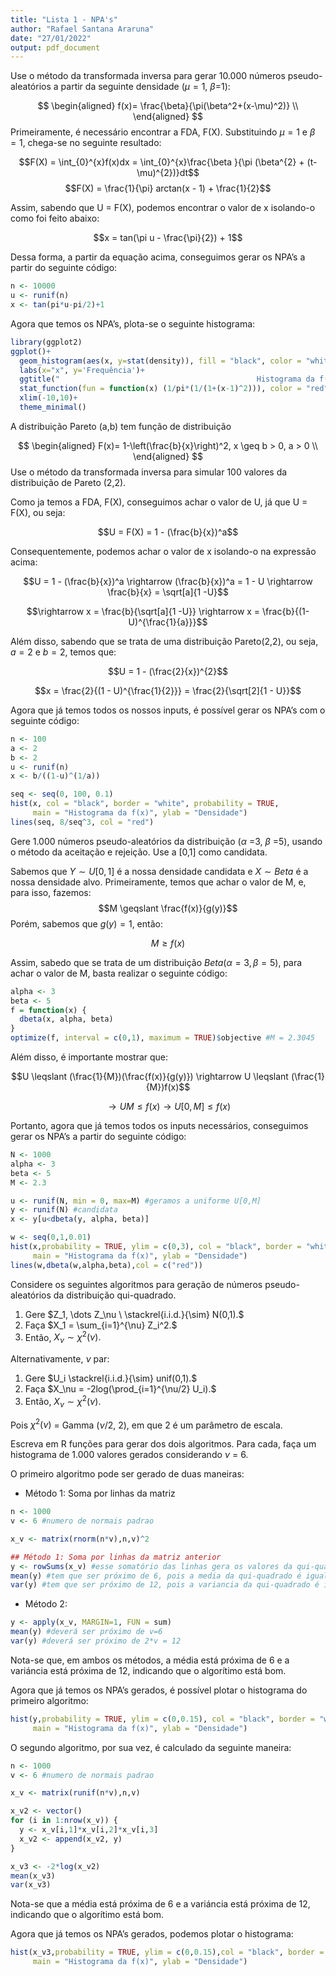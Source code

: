 ```yaml
---
title: "Lista 1 - NPA's"
author: "Rafael Santana Araruna"
date: "27/01/2022"
output: pdf_document
---
```


\textbf{Exercício 1)} Use o método da transformada inversa para gerar 10.000 números pseudo-aleatórios a partir da seguinte densidade ($\mu=1$, $\beta$=1):

$$
\begin{aligned}
 f(x)= \frac{\beta}{\pi(\beta^2+(x-\mu)^2)} \\
\end{aligned}
$$
Primeiramente, é necessário encontrar a FDA, F(X). Substituindo $\mu = 1$ e $\beta = 1$, chega-se no seguinte resultado: 

$$F(X) = \int_{0}^{x}f(x)dx =  \int_{0}^{x}\frac{\beta }{\pi (\beta^{2} + (t-\mu)^{2})}dt$$
$$F(X) =  \frac{1}{\pi} arctan(x - 1) + \frac{1}{2}$$

Assim, sabendo que U = F(X), podemos encontrar o valor de x isolando-o como foi feito abaixo:

$$x = tan(\pi u - \frac{\pi}{2}) + 1$$

Dessa forma, a partir da equação acima, conseguimos gerar os NPA's a partir do seguinte código:

```r
n <- 10000
u <- runif(n)
x <- tan(pi*u-pi/2)+1
```

Agora que temos os NPA's, plota-se o seguinte histograma:

```r
library(ggplot2)
ggplot()+
  geom_histogram(aes(x, y=stat(density)), fill = "black", color = "white")+
  labs(x="x", y='Frequência')+
  ggtitle("                                            Histograma da f(x)")+
  stat_function(fun = function(x) (1/pi*(1/(1+(x-1)^2))), color = "red")+
  xlim(-10,10)+
  theme_minimal()
```



\textbf{Exercício 2)} A distribuição Pareto (a,b) tem função de distribuição

$$
\begin{aligned}
 F(x)= 1-\left(\frac{b}{x}\right)^2, x \geq b > 0, a > 0 \\
\end{aligned}
$$
Use o método da transformada inversa para simular 100 valores da distribuição de Pareto (2,2).

Como ja temos a FDA, F(X), conseguimos achar o valor de U, já que U = F(X), ou seja:

$$U = F(X) = 1 - (\frac{b}{x})^a$$

Consequentemente, podemos achar o valor de x isolando-o na expressão acima:

$$U = 1 - (\frac{b}{x})^a \rightarrow (\frac{b}{x})^a = 1 - U \rightarrow \frac{b}{x} = \sqrt[a]{1 -U}$$

$$\rightarrow x = \frac{b}{\sqrt[a]{1 -U}} \rightarrow x = \frac{b}{(1-U)^{\frac{1}{a}}}$$

Além disso, sabendo que se trata de uma distribuição Pareto(2,2), ou seja, $a = 2$ e $b=2$, temos que:

$$U = 1 - (\frac{2}{x})^{2}$$

$$x = \frac{2}{(1 - U)^{\frac{1}{2}}} = \frac{2}{\sqrt[2]{1 - U}}$$

Agora que já temos todos os nossos inputs, é possível gerar os NPA's com o seguinte código:

```r
n <- 100
a <- 2
b <- 2
u <- runif(n)
x <- b/((1-u)^(1/a))
```

```r
seq <- seq(0, 100, 0.1)
hist(x, col = "black", border = "white", probability = TRUE,
     main = "Histograma da f(x)", ylab = "Densidade")
lines(seq, 8/seq^3, col = "red")
```

\textbf{Exercício 3)} Gere 1.000 números pseudo-aleatórios da distribuição \textit{Beta}($\alpha$ =3, $\beta$ =5), usando o método da aceitação e  rejeição. Use a \textit{Unif}[0,1] como candidata.

Sabemos que $Y \sim U[0,1]$ é a nossa densidade candidata e $X \sim Beta$ é a nossa densidade alvo. Primeiramente, temos que achar o valor de M, e, para isso, fazemos: 
$$M \geqslant \frac{f(x)}{g(y)}$$
Porém, sabemos que $g(y) = 1$, então:

$$M \geqslant f(x)$$

Assim, sabedo que se trata de um distribuição $Beta(\alpha = 3, \beta = 5)$, para achar o valor de M, basta realizar o seguinte código:

```r
alpha <- 3
beta <- 5
f = function(x) {
  dbeta(x, alpha, beta)
}
optimize(f, interval = c(0,1), maximum = TRUE)$objective #M = 2.3045
```

Além disso, é importante mostrar que:

$$U \leqslant  (\frac{1}{M})(\frac{f(x)}{g(y)}) \rightarrow U \leqslant (\frac{1}{M})f(x)$$

$$\rightarrow UM \leqslant f(x) \rightarrow U[0,M] \leqslant f(x)$$

Portanto, agora que já temos todos os inputs necessários, conseguimos gerar os NPA's a partir do seguinte código:

```r
N <- 1000
alpha <- 3
beta <- 5
M <- 2.3

u <- runif(N, min = 0, max=M) #geramos a uniforme U[0,M]
y <- runif(N) #candidata
x <- y[u<dbeta(y, alpha, beta)]
```

```r
w <- seq(0,1,0.01)
hist(x,probability = TRUE, ylim = c(0,3), col = "black", border = "white", 
     main = "Histograma da f(x)", ylab = "Densidade")
lines(w,dbeta(w,alpha,beta),col = c("red"))
```


\textbf{Exercício 4)} Considere os seguintes algoritmos para geração de números pseudo-aleatórios da distribuição qui-quadrado.

1. Gere $Z_1, \dots Z_\nu \ \stackrel{i.i.d.}{\sim} N(0,1).$
2. Faça $X_1 = \sum_{i=1}^{\nu} Z_i^2.$
3. Então, $X_\nu \sim \chi^2(\nu).$

Alternativamente, $\nu$ par:

1. Gere $U_i \stackrel{i.i.d.}{\sim} unif(0,1).$
2. Faça $X_\nu = -2log(\prod_{i=1}^{\nu/2} U_i).$
3. Então, $X_\nu \sim \chi^2(\nu).$

Pois $\chi^2(\nu)$ = Gamma ($\nu/2$, 2), em que 2 é um parâmetro de escala.

Escreva em R funções para gerar dos dois algoritmos. Para cada, faça um histograma de 1.000 valores gerados considerando $\nu$ = 6.


O primeiro algoritmo pode ser gerado de duas maneiras:

* Método 1: Soma por linhas da matriz

```r
n <- 1000
v <- 6 #numero de normais padrao

x_v <- matrix(rnorm(n*v),n,v)^2

## Método 1: Soma por linhas da matriz anterior
y <- rowSums(x_v) #esse somatório das linhas gera os valores da qui-quadrado com 6 g.l
mean(y) #tem que ser próximo de 6, pois a media da qui-quadrado é igual a "v"
var(y) #tem que ser próximo de 12, pois a variancia da qui-quadrado é igual a "2*v"
```

* Método 2: 

```r
y <- apply(x_v, MARGIN=1, FUN = sum)
mean(y) #deverá ser próximo de v=6
var(y) #deverá ser próximo de 2*v = 12
```
Nota-se que, em ambos os métodos, a média está próxima de 6 e a variáncia está próxima de 12, indicando que o algorítimo está bom. 

Agora que já temos os NPA's gerados, é possível plotar o histograma do primeiro algoritmo:

```r
hist(y,probability = TRUE, ylim = c(0,0.15), col = "black", border = "white", 
     main = "Histograma da f(x)", ylab = "Densidade")
```


O segundo algoritmo, por sua vez, é calculado da seguinte maneira:

```r
n <- 1000
v <- 6 #numero de normais padrao

x_v <- matrix(runif(n*v),n,v)

x_v2 <- vector()
for (i in 1:nrow(x_v)) {
  y <- x_v[i,1]*x_v[i,2]*x_v[i,3]
  x_v2 <- append(x_v2, y)
}

x_v3 <- -2*log(x_v2)
mean(x_v3)
var(x_v3)
```
Nota-se que a média está próxima de 6 e a variáncia está próxima de 12, indicando que o algorítimo está bom.

Agora que já temos os NPA's gerados, podemos plotar o histograma:

```r
hist(x_v3,probability = TRUE, ylim = c(0,0.15),col = "black", border = "white", 
     main = "Histograma da f(x)", ylab = "Densidade")
```